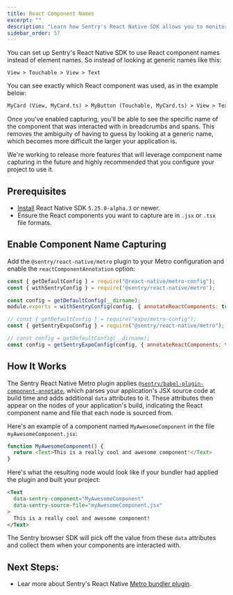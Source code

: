 ```yaml
---
title: React Component Names
excerpt: ""
description: "Learn how Sentry's React Native SDK allows you to monitor your components."
sidebar_order: 57
---
```


You can set up Sentry's React Native SDK to use React component names instead of element names. So instead of looking at generic names like this:


```
View > Touchable > View > Text
```

You can see exactly which React component was used, as in the example below:

```html
MyCard (View, MyCard.ts) > MyButton (Touchable, MyCard.ts) > View > Text
```
Once you've enabled capturing, you'll be able to see the specific name of the component that was interacted with in breadcrumbs and spans. This removes the ambiguity of having to guess by looking at a generic name, which becomes more difficult the larger your application is.

We're working to release more features that will leverage component name capturing in the future and highly recommended that you configure your project to use it.

## Prerequisites

- [Install](/platforms/react-native/) React Native SDK `5.25.0-alpha.3` or newer.
- Ensure the React components you want to capture are in `.jsx` or `.tsx` file formats.

## Enable Component Name Capturing

Add the `@sentry/react-native/metro` plugin to your Metro configuration and enable the `reactComponentAnnotation` option:

```javascript {tabTitle:React Native} {filename:metro.config.js}
const { getDefaultConfig } = require("@react-native/metro-config");
const { withSentryConfig } = require('@sentry/react-native/metro');

const config = getDefaultConfig(__dirname);
module.exports = withSentryConfig(config, { annotateReactComponents: true });
```

```javascript {tabTitle:Expo} {filename:metro.config.js}
// const { getDefaultConfig } = require("expo/metro-config");
const { getSentryExpoConfig } = require("@sentry/react-native/metro");

// const config = getDefaultConfig(__dirname);
const config = getSentryExpoConfig(config, { annotateReactComponents: true });
```

## How It Works

The Sentry React Native Metro plugin applies [`@sentry/babel-plugin-component-annotate`](https://www.npmjs.com/package/@sentry/babel-plugin-component-annotate), which parses your application's JSX source code at build time and adds additional `data` attributes to it. These attributes then appear on the nodes of your application's build, indicating the React component name and file that each node is sourced from.

Here's an example of a component named `MyAwesomeComponent` in the file `myAwesomeComponent.jsx`:

```javascript
function MyAwesomeComponent() {
  return <Text>This is a really cool and awesome component!</Text>
}
```

Here's what the resulting node would look like if your bundler had applied the plugin and built your project:

```html
<Text
  data-sentry-component="MyAwesomeComponent"
  data-sentry-source-file="myAwesomeComponent.jsx"
>
  This is a really cool and awesome component!
</Text>
```

The Sentry browser SDK will pick off the value from these `data` attributes and collect them when your components are interacted with.

## Next Steps:

- Lear more about Sentry's React Native [Metro bundler plugin](/platforms/react-native/manual-setup/metro/).
